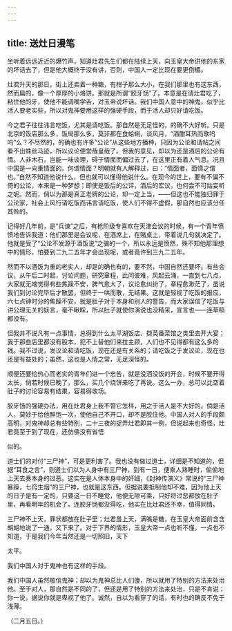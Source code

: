 ```yaml
---
---
---
```

title: 送灶日漫笔
---



坐听着远远近近的爆竹声，知道灶君先生们都在陆续上天，向玉皇大帝讲他的东家的坏话去了，但是他大概终于没有讲，否则，中国人一定比现在要更倒楣。

灶君升天的那日，街上还卖着一种糖，有柑子那么大小，在我们那里也有这东西，然而扁的，像一个厚厚的小烙饼。那就是所谓“胶牙饧”了。本意是在请灶君吃了，粘住他的牙，使他不能调嘴学舌，对玉帝说坏话。我们中国人意中的神鬼，似乎比活人要老实些，所以对鬼神要用这样的强硬手段，而于活人却只好请吃饭。

今之君子往往讳言吃饭，尤其是请吃饭。那自然是无足怪的，的确不大好听。只是北京的饭店那么多，饭局那么多，莫非都在食蛤蜊，谈风月，“酒酣耳热而歌呜呜”么？不尽然的，的确也有许多“公论”从这些地方播种，只因为公论和请帖之间看不出蛛丝马迹，所以议论便堂哉皇哉了。但我的意见，却以为还是酒后的公论有情。人非木石，岂能一味谈理，碍于情面而偏过去了，在这里正有着人气息。况且中国是一向重情面的。何谓情面？明朝就有人解释过，曰：“情面者，面情之谓也。”自然不知道他说什么，但也就可以懂得他说什么。在现今的世上，要有不偏不倚的公论，本来是一种梦想；即使是饭后的公评，酒后的宏议，也何尝不可姑妄听之呢。然而，倘以为那是真正老牌的公论，却一定上当，——但这也不能独归罪于公论家，社会上风行请吃饭而讳言请吃饭，使人们不得不虚假，那自然也应该分任其咎的。

记得好几年前，是“兵谏”之后，有枪阶级专喜欢在天津会议的时候，有一个青年愤愤地告诉我道：他们那里是会议呢，在酒席上，在赌桌上，带着说几句就决定了。他就是受了“公论不发源于酒饭说”之骗的一个，所以永远是愤然，殊不知他那理想中的情形，怕要到二九二五年才会出现呢，或者竟许到三九二五年。

然而不以酒饭为重的老实人，却是的确也有的，要不然，中国自然还要坏。有些会议，从午后二时起，讨论问题，研究章程，此问彼难，风起云涌，一直到七八点，大家就无端觉得有些焦躁不安，脾气愈大了，议论愈纠纷了，章程愈渺茫了，虽说我们到讨论完毕后才散罢，但终于一哄而散，无结果。这就是轻视了吃饭的报应，六七点钟时分的焦躁不安，就是肚子对于本身和别人的警告，而大家误信了吃饭与讲公理无关的妖言，毫不瞅睬，所以肚子就使你演说也没精采，宣言也——连草稿都没有。

但我并不说凡有一点事情，总得到什么太平湖饭店、撷英番菜馆之类里去开大宴；我于那些店里都没有股本，犯不上替他们来拉主顾，人们也不见得都有这么多的钱。我不过说，发议论和请吃饭，现在还是有关系的；请吃饭之于发议论，现在也还是有益处的；虽然，这也是人情之常，无足深怪的。

顺便还要给热心而老实的青年们进一个忠告，就是没酒没饭的开会，时候不要开得太长，倘若时候已晚了，那么，买几个烧饼来吃了再说。这么一办，总可以比空着肚子的讨论容易有结果，容易得收场。

胶牙饧的强硬办法，用在灶君身上我不管它怎样，用之于活人是不大好的。倘是活人，莫妙于给他醉饱一次，使他自己不开口，却不是胶住他。中国人对人的手段颇高明，对鬼神却总有些特别，二十三夜的捉弄灶君即其一例，但说起来也奇怪，灶君竟至于到了现在，还仿佛没有省悟

似的。

道士们的对付“三尸神”，可是更利害了。我也没有做过道士，详细是不知道的，但据“耳食之言”，则道士们以为人身中有三尸神，到有一日，便乘人熟睡时，偷偷地上天去奏本身的过恶。这实在是人体本身中的奸细，《封神传演义》常说的“三尸神暴躁，七窍生烟”的三尸神，也就是这东西。但据说要抵制他却不难，因为他上天的日子是有一定的，只要这一日不睡觉，他便无隙可乘，只好将过恶都放在肚子里，再看明年的机会了。连胶牙饧都没得吃，他实在比灶君还不幸，值得同情。

三尸神不上天，罪状都放在肚子里；灶君虽上天，满嘴是糖，在玉皇大帝面前含含胡胡地说了一通，又下来了。对于下界的情形，玉皇大帝一点也听不懂，一点也不知道，于是我们今年当然还是一切照旧，天下

太平。

我们中国人对于鬼神也有这样的手段。

我们中国人虽然敬信鬼神；却以为鬼神总比人们傻，所以就用了特别的方法来处治他。至于对人，那自然是不同的了，但还是用了特别的方法来处治，只是不肯说；你一说，据说你就是卑视了他了。诚然，自以为看穿了的话，有时也的确反不免于浅薄。

（二月五日。）